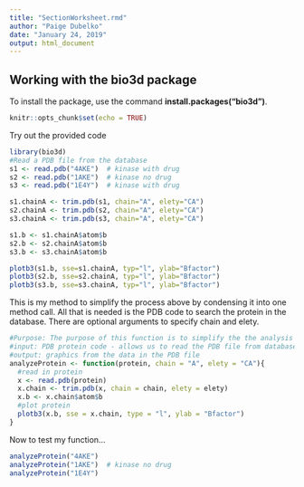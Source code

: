 ```yaml
---
title: "SectionWorksheet.rmd"
author: "Paige Dubelko"
date: "January 24, 2019"
output: html_document
---
```

## Working with the bio3d package
To install the package, use the command **install.packages("bio3d")**.
```r
knitr::opts_chunk$set(echo = TRUE)
```
Try out the provided code
```r
library(bio3d)
#Read a PDB file from the database 
s1 <- read.pdb("4AKE")  # kinase with drug
s2 <- read.pdb("1AKE")  # kinase no drug
s3 <- read.pdb("1E4Y")  # kinase with drug

s1.chainA <- trim.pdb(s1, chain="A", elety="CA")
s2.chainA <- trim.pdb(s2, chain="A", elety="CA")
s3.chainA <- trim.pdb(s3, chain="A", elety="CA")

s1.b <- s1.chainA$atom$b
s2.b <- s2.chainA$atom$b
s3.b <- s3.chainA$atom$b

plotb3(s1.b, sse=s1.chainA, typ="l", ylab="Bfactor")
plotb3(s2.b, sse=s2.chainA, typ="l", ylab="Bfactor")
plotb3(s3.b, sse=s3.chainA, typ="l", ylab="Bfactor")
```

This is my method to simplify the process above by condensing it into one method call. All that is needed is the PDB code to search the protein in the database. There are optional arguments to specify chain and elety.
```r
#Purpose: The purpose of this function is to simplify the the analysis of a protein from an online data base. By using the function we can input the PDB code and it will automatically read in the pdb, trim the file and plot the data.
#input: PDB protein code - allows us to read the PDB file from database.
#output: graphics from the data in the PDB file
analyzeProtein <- function(protein, chain = "A", elety = "CA"){
  #read in protein
  x <- read.pdb(protein)
  x.chain <- trim.pdb(x, chain = chain, elety = elety)
  x.b <- x.chain$atom$b
  #plot protein
  plotb3(x.b, sse = x.chain, type = "l", ylab = "Bfactor")
}
```
Now to test my function...
```r
analyzeProtein("4AKE")
analyzeProtein("1AKE")  # kinase no drug
analyzeProtein("1E4Y")
```




